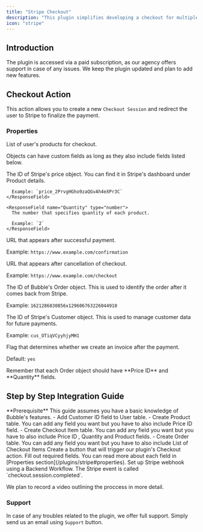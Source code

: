 ```yaml
---
title: "Stripe Checkout"
description: "This plugin simplifies developing a checkout for multiple items."
icon: "stripe"
---
```


## Introduction

The plugin is accessed via a paid subscription, as our agency offers support in case of any issues. We keep the plugin updated and plan to add new features.

## Checkout Action

This action allows you to create a new `Checkout Session` and redirect the user to Stripe to finalize the payment.

### Properties

<ResponseField name="Product List" type="List of objects" required>
  List of user's products for checkout. 
  
  Objects can have custom fields as long as they also include fields listed below.

  <Expandable title="Fields">
    <ResponseField name="Price ID" type="text">
      The ID of Stripe's price object. You can find it in Stripe's dashboard under Product details.

      Example: `price_2PrvgHGho9zaQGvAh4eXPr3C`
    </ResponseField>

    <ResponseField name="Quantity" type="number">
      The number that specifies quantity of each product.

      Example: `2`
    </ResponseField>

  </Expandable>
</ResponseField>

<ResponseField name="Success URL" type="text" required>
  URL that appears after successful payment.

Example: `https://www.example.com/confirmation`

</ResponseField>

<ResponseField name="Return URL" type="text" required>
  URL that appears after cancellation of checkout.

Example: `https://www.example.com/checkout`

</ResponseField>

<ResponseField name="Order ID" type="text" required>
  The ID of Bubble's Order object. This is used to identify the order after it comes back from Stripe.

Example: `1621286830856x129606763226044910`

</ResponseField>

<ResponseField name="Customer ID" type="text">
  The ID of Stripe's Customer object. This is used to manage customer data for future payments.

Example: `cus_OTiqVCyyhjyMH1`

</ResponseField>

<ResponseField name="Invoice Creation" type="yes / no" required>
  Flag that determines whether we create an invoice after the payment.

Default: `yes`

</ResponseField>

<Warning>
  Remember that each Order object should have **Price ID** and **Quantity**
  fields.
</Warning>

## Step by Step Integration Guide

<Info>
  **Prerequisite** This guide assumes you have a basic knowledge of Bubble's
  features.
</Info>

<Steps>
  <Step title="Database setup">
    - Add
    <Tooltip tip="The ID of Stripe's Customer object. This is used to to manage customer data for future payments.">
      Customer ID
    </Tooltip>
    field to User table. 
    - Create 
    <Tooltip tip="Table that represents each product. It contains price ID and quantity of product.">
      Product
    </Tooltip>
    table. You can add any field you want but you have to also include 
    <Tooltip tip="The ID of Stripe's price object. You can find it in Stripe's dashboard under Product details.">
      Price ID
    </Tooltip> 
    field.
    - Create
    <Tooltip tip="Table that represents each entry in your Order. It contains price and quantity of product.">
      Checkout Item
    </Tooltip>
    table. You can add any field you want but you have to also include
    <Tooltip tip="The ID of Stripe's price object. You can find it in Stripe's dashboard under Product details.">
      Price ID
    </Tooltip>
    ,
    <Tooltip tip="The number that specifies quantity of each product.">
      Quantity
    </Tooltip>
    and 
    <Tooltip tip="Table that represents each product. It contains price ID and quantity of product.">
      Product
    </Tooltip>
    fields.
    - Create
    <Tooltip tip="The number that specifies quantity of each product.  ">
      Order
    </Tooltip>
    table. You can add any field you want but you have to also include List of
    <Tooltip tip="Object that represents each entry in your Order. It contains price and quantity of product.">
      Checkout Items
    </Tooltip>
  </Step>
  <Step title="Create checkout button">
    Create a button that will trigger our plugin's Checkout action. Fill out
    required fields. You can read more about each field in [Properties
    section](/plugins/stripe#properties).
  </Step>
  <Step title="Set up Stripe webhook">
    Set up Stripe webhook using a Backend Workflow. The Stripe event is called
    `checkout.session.completed`.
  </Step>
</Steps>

We plan to record a video outlining the proccess in more detail.

### Support

In case of any troubles related to the plugin, we offer full support. Simply send us an email using `Support` button.